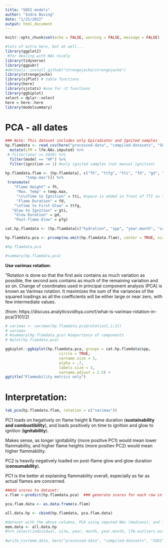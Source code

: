 ```yaml
---
title: "SEKI models"
author: "Indra Boving"
date: "1/25/2022"
output: html_document
---
```


```r
knitr::opts_chunk$set(echo = FALSE, warning = FALSE, message = FALSE)
```

```r
#lots of extra here, but oh well... 
library(ggplot2)
 #for dealing with NAs nicely 
library(tidyverse)
library(ggpubr)
#devtools::install_github("strengejacke/strengejacke")
library(strengejacke)
library(sjPlot) # table functions
library(here)
library(sjstats) #use for r2 functions
library(ggbiplot)
select = dplyr::select
here = here::here
library(modelsummary)
```

# PCA - all dates 

```r
### Note: This dataset includes only Epiradiator and Ignited samples
hp.flamdata <- read_csv(here("processed-data", "compiled-datasets", "SEKI",  "seki_flam_data_all.csv"), show_col_types = FALSE) %>%
  mutate(LFM = lfm.NAs.imputed) %>% 
 # filter(year == 2020) %>% 
  filter(model == "HP") %>% 
  filter(ignition == 1) #only ignited samples (not manual ignition)

hp.flamdata.flam <- (hp.flamdata[, c("fh", "ttfg", "tti", "fd", "gd", "gti", "pfg",
         "temp.max")]) %>% 
 transmute(
    "Flame Height" = fh,
     "Max. Temp" = temp.max,
     "\n\nTime to Ignition" = tti, #space is added in front of TTI so that the labels dont overlap in the figure
     "Flame Duration" = fd,
    "\nTime to First Glow" = ttfg,
   "Glow to Ignition" = gti,
    "Glow Duration" = gd,
    "Post-flame Glow" = pfg)

cat.hp.flamdata <- (hp.flamdata[c("hydration", "spp", "year.month", "sample")])

hp.flamdata.pca <- prcomp(na.omit(hp.flamdata.flam), center = TRUE, scale = TRUE, retx=TRUE)

#hp.flamdata.pca

#summary(hp.flamdata.pca)
```

**Use varimax rotation:**

"Rotation is done so that the first axis contains as much variation as possible, the second axis contains as much of the remaining variation and so on. Change of coordinates used in principal component analysis (PCA) is known as Varimax rotation. It maximizes the sum of the variances of the squared loadings as all the coefficients will be either large or near zero, with few intermediate values.

(from: https://discuss.analyticsvidhya.com/t/what-is-varimax-rotation-in-pca/3101/2)

```r
# varimax <- varimax(hp.flamdata.pca$rotation[,1:3])
# varimax
# #summary(hp.flamdata.pca) #importance of components
# #plot(hp.flamdata.pca)
```

```r
ggbiplot::ggbiplot(hp.flamdata.pca, groups = cat.hp.flamdata$spp,
                        circle = TRUE,
                        varname.size = 3,
                        alpha = .7,
                        labels.size = 3,
                        varname.adjust = 2.5) +
ggtitle("Flammability metrics only")
```

# Interpretation: 

```r
tab_pca(hp.flamdata.flam, rotation = c("varimax"))
```

PC1 loads on hegatively on flame height & flame duration (**sustainability and combustibility**), and loads positively on time to ignition and glow to ignition (**ignitability**). 

Makes sense, as longer ignitability (more positive PC1) would mean lower flammability, and higher flame heights (more positiev PC2) would mean higher flammability. 

PC2 is heavily negatively loaded on post-flame glow and glow duration (**consumability**). 

PC1 is the better at explaining flammability overall, especially as far as actual flames are concerned. 


```r
##Add scores to dataset: 
x.flam <-predict(hp.flamdata.pca)  ### generate scores for each row in hp.flamdata

pca.flam.data <- as.data.frame(x.flam) 

all.data.hp <- cbind(hp.flamdata, pca.flam.data)

#dataset with the above columns, PCA using imputed NAs (medians), and flam metrics with NAs still in there:
mem.data <- all.data.hp 
#%>% select(individual, site, year, month, year.month, lfm.outliers.out, lfm.NAs.imputed, mpa, dw.flam.sample, ww.flam.sample, sample.wt, spp, start.temp,  gww.gdw.saturated, gdw.gww.saturated, fd, fh, gd, gti, pfg, dry.norm.fd, dry.norm.fh, dry.norm.gd, dry.norm.gti, dry.norm.pfg, temp.max, ttfg, tti, temp.change, PC1, PC2, PC3, PC4, model, LFM, prop.ignite, bins10lfm, flam.index, precip.2mo, prop.ignite.bins5, data.10bins_nodate, data.5bins_nodate)
  
#write_csv(mem.data, here("processed-data", "compiled-datasets", "SEKI", "mem.data.local.hp.alldates.csv"))
```